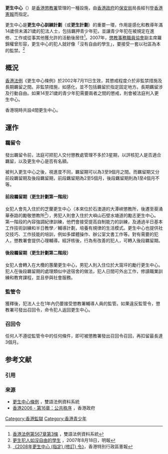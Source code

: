 '''更生中心'''（{{lang-en|'''Rehabilitation Centres'''}}）是[[香港|香港]][[懲教署|懲教署]]管理的一種設施，由[[香港政府|香港政府]]的[[保安局_(香港)|保安局]]局長經刊登[[香港憲報|香港憲報]]而指定。

更生中心是'''更生中心訓練計劃'''（或'''更生計劃'''）的重要一環，作用是感化和教導年滿14歲但未滿21歲的犯法人士，包括羈押青少年犯，並讓青少年犯在被規定在進修、工作或從事其他獲允許的活動後居住<ref>[http://www.legislation.gov.hk/blis_ind.nsf/6033a8cc1f220686482564840019d2f2/52ed75b975b1edef48256a5a00287df5?OpenDocument 香港法例第567章第3條] {{Wayback|url=http://www.legislation.gov.hk/blis_ind.nsf/6033a8cc1f220686482564840019d2f2/52ed75b975b1edef48256a5a00287df5?OpenDocument |date=20070929132755 }}，雙語法例資料系統</ref>。2007年，[[懲教事務職員協會|懲教事務職員協會]]副主席羅錦權曾形容，更生中心的犯人就好像「沒有自由的學生」，要接受一套以社區為本的監禁。<ref>[http://www.mingpaonews.com/20070818/gca4.htm 更生犯人如沒自由的學生] {{Wayback|url=http://www.mingpaonews.com/20070818/gca4.htm |date=20070929090708 }}，2007年8月18日，明報</ref>

== 概況 ==
[[香港法例|香港法例]]《更生中心條例》於2002年7月11日生效，其懲戒程度介於非監禁措施及長期羈留之間。非監禁措施，如感化，並不包括羈留於指定固定地方。長期羈留涉及行動自由。如果14至21歲的青少年犯需要兩者之間的懲戒，則會被法庭判入更生中心。

香港現時共設4間更生中心。

== 運作 ==

=== 羈留令 ===
發出羈留令前，法庭可把犯人交付懲教處管理不多於3星期，以評核犯人是否適合羈留，以及更生中心是否有名額。

被判入更生中心之後，視進度不同，羈留期可以為3至9個月之間。而羈留期又分前段羈留期及後段羈留期，前段羈留期為2至5個月，後段羈留期則為1至4個月不等。

==== 前段羈留期（更生計劃第一階段）====
女犯人會先入住於的芝蘭更生中心（本來位於石澳道的大潭峽懲教所，後遷至葵涌華泰路的勵敬懲教所<ref>[http://www.gld.gov.hk/cgi-bin/gld/egazette/gazettefiles.cgi?lang=c&year=2008&month=3&day=7&vol=12&no=10&gn=52&header=1&part=0&df=1&nt=s2&newfile=1&acurrentpage=12&agree=1&gaz_type=ls2 《2008年更生中心 (指定) (修訂) 令》]，香港特別行政區憲報</ref>），男犯人則會入住於大嶼山石壁水塘道的勵志更生中心。第一階段的內容強調紀律訓練，他們會接受提高自制能力的訓練，及通過半日基本工作技術訓練和半日教學／輔導計劃，培養有規律的生活模式。更生中心也提供社交技巧、工作技能的培訓，例如多媒體操作、辦公室文書工作等。對有需要的犯人，懲教署會提供心理輔導。經評核後，行為有改善的犯人，可轉入後段羈留期。

==== 後段羈留期（更生計劃第二階段）====
女犯人會轉入在大欖的蕙蘭更生中心，男犯人則入住位於大窩坪的勵行更生中心。犯人在後段羈留期的處理類似中途宿舍的做法，犯人日間可外出工作，修讀職業訓練和教育課程，並且參與社會服務。

=== 監管令 ===
獲釋後，犯法人士在1年內仍要接受懲教署輔導人員的監管。如果違反監管令，懲教署可發出召回令，命令犯人返回更生中心。

=== 召回令 ===
任何人不遵從監管令中的任何條件，即可被懲教署發出召回令召回，再扣留最長達3個月。

== 参考文献 ==
=== 引用 ===
{{Reflist|30em}}

=== 来源 ===
* [http://www.legislation.gov.hk/blis_ind.nsf/6033a8cc1f220686482564840019d2f2/9adae3af800f1e2148256a5a00287df2?OpenDocument 更生中心條例] {{Wayback|url=http://www.legislation.gov.hk/blis_ind.nsf/6033a8cc1f220686482564840019d2f2/9adae3af800f1e2148256a5a00287df2?OpenDocument |date=20070929133458 }}，雙語法例資料系統
* [http://www.yearbook.gov.hk/2006/PDF/tc/C16.pdf 香港2006 - 第16章：公共秩序] {{Wayback|url=http://www.yearbook.gov.hk/2006/PDF/tc/C16.pdf |date=20070930184448 }}，香港政府

[[Category:香港監獄|Category:香港監獄]]
[[Category:香港青少年|Category:香港青少年]]